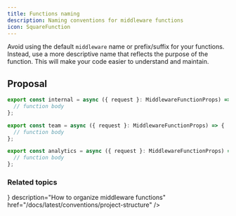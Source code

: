```yaml
---
title: Functions naming
description: Naming conventions for middleware functions
icon: SquareFunction
---
```



Avoid using the default `middleware` name or prefix/suffix for your functions. Instead, use a more descriptive name that reflects the purpose of the function. This will make your code easier to understand and maintain.

## Proposal

```ts title="/app/(internal)/_middleware.ts" /internal/
export const internal = async ({ request }: MiddlewareFunctionProps) => {
  // function body
};

```

```ts title="/app/(team)/t/_middleware.ts" /team/
export const team = async ({ request }: MiddlewareFunctionProps) => {
  // function body
};

```

```ts title="/app/_middleware.ts" /analytics/
export const analytics = async ({ request }: MiddlewareFunctionProps) => {
  // function body
};

```

### Related topics

<Cards>
  <Card
    title="Project structure"
    icon={<FolderIcon />}
    description="How to organize middleware functions"
    href="/docs/latest/conventions/project-structure"
  />
</Cards>
